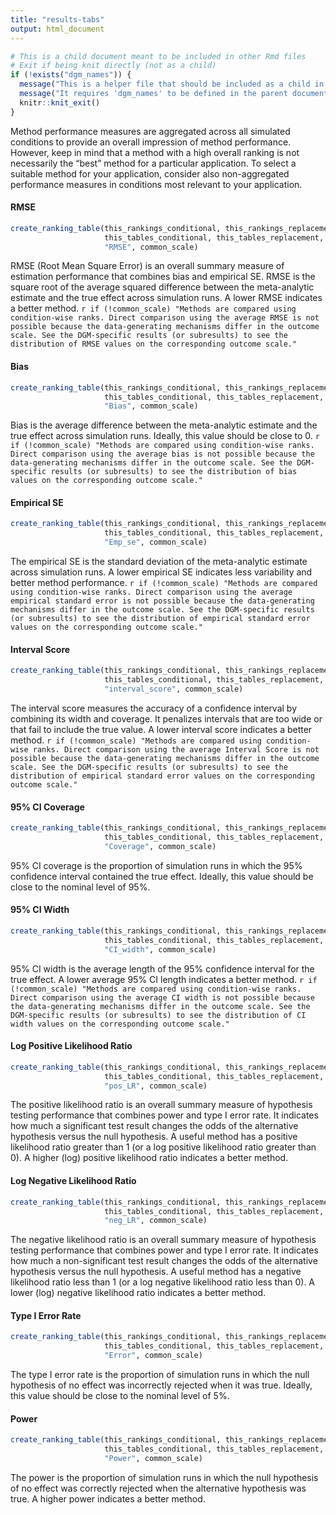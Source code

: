 ```yaml
---
title: "results-tabs"
output: html_document
---
```


```r
# This is a child document meant to be included in other Rmd files
# Exit if being knit directly (not as a child)
if (!exists("dgm_names")) {
  message("This is a helper file that should be included as a child in other Rmd documents.")
  message("It requires 'dgm_names' to be defined in the parent document.")
  knitr::knit_exit()
}
```

Method performance measures are aggregated across all simulated conditions to provide an overall impression of method performance. However, keep in mind that a method with a high overall ranking is not necessarily the "best" method for a particular application. To select a suitable method for your application, consider also non-aggregated performance measures in conditions most relevant to your application.

#### RMSE

```r
create_ranking_table(this_rankings_conditional, this_rankings_replacement,
                     this_tables_conditional, this_tables_replacement,
                     "RMSE", common_scale)
```

RMSE (Root Mean Square Error) is an overall summary measure of estimation performance that combines bias and empirical SE. RMSE is the square root of the average squared difference between the meta-analytic estimate and the true effect across simulation runs. A lower RMSE indicates a better method.
`r if (!common_scale) "Methods are compared using condition-wise ranks. Direct comparison using the average RMSE is not possible because the data-generating mechanisms differ in the outcome scale. See the DGM-specific results (or subresults) to see the distribution of RMSE values on the corresponding outcome scale."`

#### Bias

```r
create_ranking_table(this_rankings_conditional, this_rankings_replacement,
                     this_tables_conditional, this_tables_replacement,
                     "Bias", common_scale)
```

Bias is the average difference between the meta-analytic estimate and the true effect across simulation runs. Ideally, this value should be close to 0.
`r if (!common_scale) "Methods are compared using condition-wise ranks. Direct comparison using the average bias is not possible because the data-generating mechanisms differ in the outcome scale. See the DGM-specific results (or subresults) to see the distribution of bias values on the corresponding outcome scale."`

#### Empirical SE

```r
create_ranking_table(this_rankings_conditional, this_rankings_replacement,
                     this_tables_conditional, this_tables_replacement,
                     "Emp_se", common_scale)
```

The empirical SE is the standard deviation of the meta-analytic estimate across simulation runs. A lower empirical SE indicates less variability and better method performance.
`r if (!common_scale) "Methods are compared using condition-wise ranks. Direct comparison using the average empirical standard error is not possible because the data-generating mechanisms differ in the outcome scale. See the DGM-specific results (or subresults) to see the distribution of empirical standard error values on the corresponding outcome scale."`

#### Interval Score

```r
create_ranking_table(this_rankings_conditional, this_rankings_replacement,
                     this_tables_conditional, this_tables_replacement,
                     "interval_score", common_scale)
```

The interval score measures the accuracy of a confidence interval by combining its width and coverage. It penalizes intervals that are too wide or that fail to include the true value. A lower interval score indicates a better method.
`r if (!common_scale) "Methods are compared using condition-wise ranks. Direct comparison using the average Interval Score is not possible because the data-generating mechanisms differ in the outcome scale. See the DGM-specific results (or subresults) to see the distribution of empirical standard error values on the corresponding outcome scale."`

#### 95% CI Coverage

```r
create_ranking_table(this_rankings_conditional, this_rankings_replacement,
                     this_tables_conditional, this_tables_replacement,
                     "Coverage", common_scale)
```

95% CI coverage is the proportion of simulation runs in which the 95% confidence interval contained the true effect. Ideally, this value should be close to the nominal level of 95%.

#### 95% CI Width

```r
create_ranking_table(this_rankings_conditional, this_rankings_replacement,
                     this_tables_conditional, this_tables_replacement,
                     "CI_width", common_scale)
```

95% CI width is the average length of the 95% confidence interval for the true effect. A lower average 95% CI length indicates a better method.
`r if (!common_scale) "Methods are compared using condition-wise ranks. Direct comparison using the average CI width is not possible because the data-generating mechanisms differ in the outcome scale. See the DGM-specific results (or subresults) to see the distribution of CI width values on the corresponding outcome scale."`

#### Log Positive Likelihood Ratio

```r
create_ranking_table(this_rankings_conditional, this_rankings_replacement,
                     this_tables_conditional, this_tables_replacement,
                     "pos_LR", common_scale)
```

The positive likelihood ratio is an overall summary measure of hypothesis testing performance that combines power and type I error rate. It indicates how much a significant test result changes the odds of the alternative hypothesis versus the null hypothesis. A useful method has a positive likelihood ratio greater than 1 (or a log positive likelihood ratio greater than 0). A higher (log) positive likelihood ratio indicates a better method.

#### Log Negative Likelihood Ratio

```r
create_ranking_table(this_rankings_conditional, this_rankings_replacement,
                     this_tables_conditional, this_tables_replacement,
                     "neg_LR", common_scale)
```

The negative likelihood ratio is an overall summary measure of hypothesis testing performance that combines power and type I error rate. It indicates how much a non-significant test result changes the odds of the alternative hypothesis versus the null hypothesis. A useful method has a negative likelihood ratio less than 1 (or a log negative likelihood ratio less than 0). A lower (log) negative likelihood ratio indicates a better method.

#### Type I Error Rate

```r
create_ranking_table(this_rankings_conditional, this_rankings_replacement,
                     this_tables_conditional, this_tables_replacement,
                     "Error", common_scale)
```

The type I error rate is the proportion of simulation runs in which the null hypothesis of no effect was incorrectly rejected when it was true. Ideally, this value should be close to the nominal level of 5%.

#### Power

```r
create_ranking_table(this_rankings_conditional, this_rankings_replacement,
                     this_tables_conditional, this_tables_replacement,
                     "Power", common_scale)
```

The power is the proportion of simulation runs in which the null hypothesis of no effect was correctly rejected when the alternative hypothesis was true. A higher power indicates a better method.

